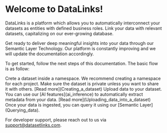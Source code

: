 # Welcome to DataLinks!

DataLinks is a platform which allows you to automatically interconnect your datasets as entities with defined business roles. Link your data with relevant datasets, capitalizing on our ever-growing database.

Get ready to deliver deep meaningful insights into your data through our Semantic Layer Technology. Our platform is constantly improving and we will update the documentation accordingly.

To get started, follow the next steps of this documentation. The basic flow is as follow:


<Steps>
    <Step title="Create dataset">
        Crete a dataset inside a namespace. We recommend creating a namespace for each project. Make sure the dataset is private unless you want to share it with others.
        [Read more](Creating_a_dataset)
    </Step>
    <Step title="Ingest data">
        Upload data to your dataset. You can use our [AI features](ai_inference) to automatically extract metadata from your data.
        [Read more](Uploading_data_into_a_dataset)
    </Step>
    <Step title="Query dataset">
        Once your data is ingested, you can query it using our [Semantic Layer](Querying_data).
    </Step>
</Steps>

For developer support, please reach out to us via [support@datasetlinks.com](mailto:support@datasetlinks.com).
